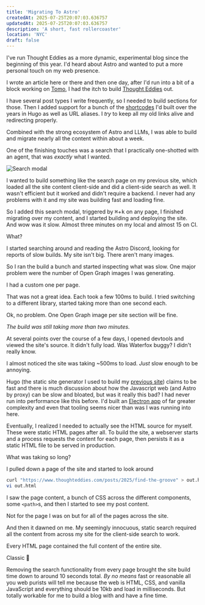 ```yaml
---
title: 'Migrating To Astro'
createdAt: 2025-07-25T20:07:03.636757
updatedAt: 2025-07-25T20:07:03.636757
description: 'A short, fast rollercoaster'
location: 'NYC'
draft: false
---
```



I've run Thought Eddies as a more dynamic, experimental blog since the beginning of this year.
I'd heard about Astro and wanted to put a more personal touch on my web presence.

I wrote an article here or there and then one day, after I'd run into a bit of a block working on [Tomo](https://wvlen.llc/apps/tomo), I had the itch to build [Thought Eddies](https://github.com/danielcorin/thought-eddies) out.

I have several post types I write frequently, so I needed to build sections for those.
Then I added support for a bunch of the [shortcodes](https://github.com/danielcorin/blog/tree/main/layouts/shortcodes) I'd built over the years in Hugo as well as URL aliases.
I _try_ to keep all my old links alive and redirecting properly.

Combined with the strong ecosystem of Astro and LLMs, I was able to build and migrate nearly all the content within about a week.

One of the finishing touches was a search that I practically one-shotted with an agent, that was _exactly_ what I wanted.

![Search modal](images/search-modal.png)

I wanted to build something like the search page on my previous site, which loaded all the site content client-side and did a client-side search as well.
It wasn't efficient but it worked and didn't require a backend.
I never had any problems with it and my site was building fast and loading fine.

So I added this search modal, triggered by <kbd>⌘</kbd>+<kbd>k</kbd> on any page, I finished migrating over my content, and I started building and deploying the site.
And wow was it slow.
Almost three minutes on my local and almost 15 on CI.

What?

I started searching around and reading the Astro Discord, looking for reports of slow builds.
My site isn't big.
There aren't many images.

So I ran the build a bunch and started inspecting what was slow.
One major problem were the number of Open Graph images I was generating.

<Sidenote content="I was pretty proud of this and thought the preview looked pretty good when sending site links in Slack or Messages">
  I had a custom one per page.
</Sidenote>

That was not a great idea.
Each took a few 100ms to build.
I tried switching to a different library, started taking more than one second each.

Ok, no problem.
One Open Graph image per site section will be fine.

_The build was still taking more than two minutes._

At several points over the course of a few days, I opened devtools and viewed the site's source.
It didn't fully load.
Was Waterfox buggy?
I didn't really know.

I almost noticed the site was taking ~500ms to load.
_Just_ slow enough to be annoying.

Hugo (the static site generator I used to build my [previous site](https://github.com/danielcorin/blog)) claims to be fast and there is much discussion about how the Javascript web (and Astro by proxy) can be slow and bloated, but was it really this bad?
I had never run into performance like this before.
I'd built an [Electron app](https://github.com/danielcorin/delta) of far greater complexity and even that tooling seems nicer than was I was running into here.

Eventually, I realized I needed to actually see the HTML source for myself.
These were static HTML pages after all.
To build the site, a webserver starts and a process requests the content for each page, then persists it as a static HTML file to be served in production.

What was taking so long?

I pulled down a page of the site and started to look around

```sh
curl "https://www.thoughteddies.com/posts/2025/find-the-groove" > out.html
vi out.html
```

I saw the page content, a bunch of CSS across the different components, some `<path>`s, and then I started to see my post content.

Not for the page I was on but for all of the pages across the site.

And then it dawned on me.
My seemingly innocuous, static search required all the content from across my site for the client-side search to work.

Every HTML page contained the full content of the entire site.

Classic 🤦

Removing the search functionality from every page brought the site build time down to around 10 seconds total.
_By no means_ fast or reasonable all you web purists will tell me because the web is HTML, CSS, and vanilla JavaScript and everything should be 10kb and load in milliseconds.
But totally workable for me to build a blog with and have a fine time.
